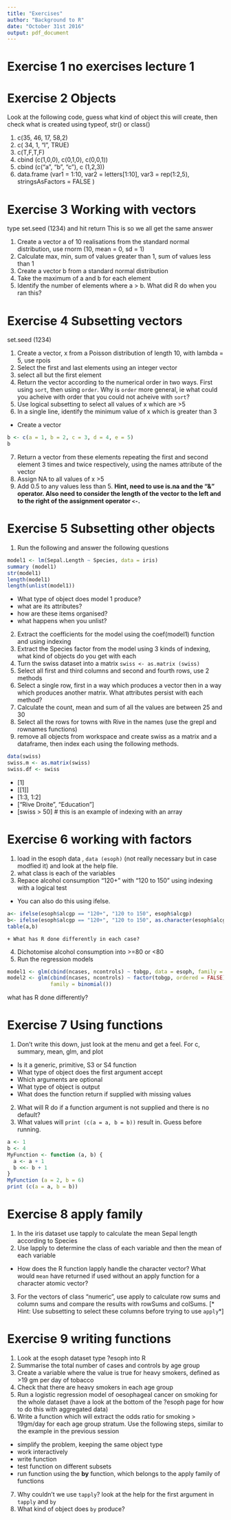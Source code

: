 ```yaml
---
title: "Exercises"
author: "Background to R"
date: "October 31st 2016"
output: pdf_document
---
```


# Exercise 1 no exercises lecture 1

# Exercise 2 Objects
Look at the following code, guess what kind of object this will create, then check what is created using typeof, str() or class()

1. c(35, 46, 17, 58,2)
2. c( 34, 1, "l", TRUE)
3. c(T,F,T,F)
4. cbind (c(1,0,0), c(0,1,0), c(0,0,1))
5. cbind (c("a", "b", "c"), c (1,2,3))
6. data.frame (var1 = 1:10, var2 = letters[1:10], var3 = rep(1:2,5), stringsAsFactors = FALSE )

# Exercise 3 Working with vectors
type set.seed (1234) and hit return
This is so we all get the same answer

1. Create a vector a of 10 realisations from the standard normal distribution, use rnorm (10, mean = 0, sd = 1)
2. Calculate max, min, sum of values greater than 1, sum of values less than 1
3. Create a vector b from a standard normal distribution
4. Take the maximum of a and b for each element
5. Identify the number of elements where a > b. What did R do when you ran this?

# Exercise 4 Subsetting vectors
set.seed (1234)

1. Create a vector, x from a Poisson distribution of length 10, with lambda = 5, use rpois
2. Select the first and last elements using an integer vector
3. select all but the first element
4. Return the vector according to the numerical order in two ways. First using `sort`, then using `order`. Why is `order` more general, ie what could you acheive with order that you could not acheive with `sort`?
5. Use logical subsetting to select all values of x which are >5
6. In a single line, identify the minimum value of x which is greater than 3
  + Create a vector 
```r
b <- c(a = 1, b = 2, c = 3, d = 4, e = 5)
b
```
7. Return a vector from these elements repeating the first and second element 3 times and twice respectively, using the names attribute of the vector
8. Assign NA to all values of x >5
9. Add 0.5 to any values less than 5. **Hint, need to use is.na and the "&" operator. Also need to consider the length of the vector to the left and to the right of the assignment operator `<-`.**

# Exercise 5 Subsetting other objects
1. Run the following and answer the following questions
```r
model1 <- lm(Sepal.Length ~ Species, data = iris)
summary (model1)
str(model1)
length(model1)
length(unlist(model1))
```
  + What type of object does model 1 produce?
  + what are its attributes?
  + how are these items organised?
  + what happens when you unlist?

2. Extract the coefficients for the model using the coef(model1) function and using indexing
3. Extract the Species factor from the model using 3 kinds of indexing, what kind of objects do you get with each
4. Turn the swiss dataset into a matrix `swiss <- as.matrix (swiss)`
5. Select all first and third columns and second and fourth rows, use 2 methods
6. Select a single row, first in a way which produces a vector then in a way which produces another matrix. What attributes persist with each method?
7. Calculate the count, mean and sum of all the values are between 25 and 30 
8. Select all the rows for towns with Rive in the names (use the grepl and rownames functions)
9. remove all objects from workspace and create swiss as a matrix and a dataframe, then index each using the following methods.

```r
data(swiss)
swiss.m <- as.matrix(swiss)
swiss.df <- swiss
```
  + [1]
  + [[1]]
  + [1:3, 1:2]
  + ["Rive Droite", "Education"]
  + [swiss > 50] # this is an example of indexing with an array


# Exercise 6 working with factors
1. load in the esoph data , `data (esoph)` (not really necessary but in case modfied it) and look at the help file.
2. what class is each of the variables
3. Repace alcohol consumption "120+" with "120 to 150" using indexing with a logical test
  + You can also do this using ifelse.
```r
a<- ifelse(esoph$alcgp == "120+", "120 to 150", esoph$alcgp)
b<- ifelse(esoph$alcgp == "120+", "120 to 150", as.character(esoph$alcgp))
table(a,b)
```
    + What has R done differently in each case?
4. Dichotomise alcohol consumption into >=80 or <80
5. Run the regression models
```r
model1 <- glm(cbind(ncases, ncontrols) ~ tobgp, data = esoph, family = binomial())
model2 <- glm(cbind(ncases, ncontrols) ~ factor(tobgp, ordered = FALSE), data = esoph, 
              family = binomial())
```
what has R done differently?

# Exercise 7 Using functions
1. Don't write this down, just look at the menu and get a feel. For c, summary, mean, glm, and plot
  + Is it a generic, primitive, S3 or S4 function
  + What type of object does the first argument accept
  + Which arguments are optional
  + What type of object is output
  + What does the function return if supplied with missing values
2. What will R do if a function argument is not supplied and there is no default?
3. What values will `print (c(a = a, b = b))` result in. Guess before running.
```r
a <- 1
b <- 4
MyFunction <- function (a, b) {
  a <- a + 1
  b <<- b + 1
}
MyFunction (a = 2, b = 6)
print (c(a = a, b = b))
```

# Exercise 8 apply family
1. In the iris dataset use tapply to calculate the mean Sepal length according to Species 
2. Use lapply to determine the class of each variable and then the mean of each variable
  + How does the R function lapply handle the character vector? What would `mean` have returned if used without an apply function for a character atomic vector?
3. For the vectors of class "numeric", use apply to calculate row sums and column sums and compare the results with rowSums and colSums. [* Hint: Use subsetting to select these columns before trying to use `apply`*]


# Exercise 9 writing functions
1. Look at the esoph dataset type ?esoph into R
2. Summarise the total number of cases and controls by age group
3. Create a variable where the value is true for heavy smokers, defined as >19 gm per day of tobacco
4. Check that there are heavy smokers in each age group
5. Run a logistic regression model of oesophageal cancer on smoking for the whole dataset (have a look at the bottom of the ?esoph page for how to do this with aggregated data)
6. Write a function which will extract the odds ratio for smoking > 19gm/day for each age group stratum.
Use the following steps, similar to the example in the previous session
  + simplify the problem, keeping the same object type
  + work interactively
  + write function
  + test function on different subsets
  + run function using the **by** function, which belongs to the apply family of functions
7. Why couldn't we use `tapply`? look at the help for the first argument in `tapply` and `by`
8. What kind of object does `by` produce?


